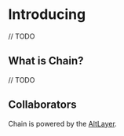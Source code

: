 
# Introducing <EnvText envKey="projectName"/>
 
// TODO

## What is <EnvText envKey="projectName"/> Chain?

// TODO

## Collaborators

<EnvText envKey="projectName"/> Chain is powered by the [AltLayer](https://docs.altlayer.io/altlayer-documentation).
